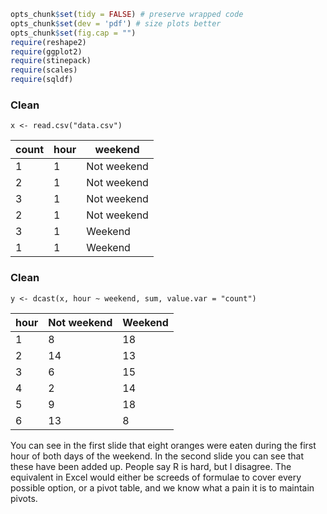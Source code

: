 ```r
opts_chunk$set(tidy = FALSE) # preserve wrapped code
opts_chunk$set(dev = 'pdf') # size plots better
opts_chunk$set(fig.cap = "")
require(reshape2)
require(ggplot2)
require(stinepack)
require(scales)
require(sqldf)
```

### Clean
`x <- read.csv("data.csv")`

| count | hour  |  weekend
| ----- | ----- | --------
|1      |1      |Not weekend
|2      |1      |Not weekend
|3      |1      |Not weekend
|2      |1      |Not weekend
|3      |1      |   Weekend
|1      |1      |   Weekend

### Clean
`y <- dcast(x, hour ~ weekend, sum, value.var = "count")`

hour| Not weekend| Weekend
--- | ---------- | -------
1|           8|      18
2|          14|      13
3|           6|      15
4|           2|      14
5|           9|      18
6|          13|       8

You can see in the first slide that eight oranges were eaten during the first hour of both days of the weekend.  In the second slide you can see that these have been added up.  People say R is hard, but I disagree.  The equivalent in Excel would either be screeds of formulae to cover every possible option, or a pivot table, and we know what a pain it is to maintain pivots.